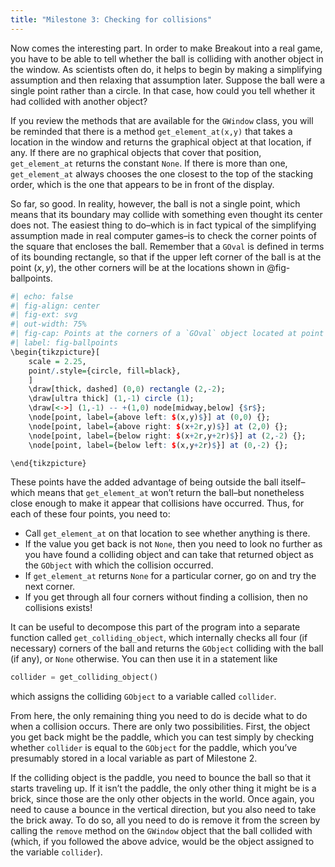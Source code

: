 ```yaml
---
title: "Milestone 3: Checking for collisions"
---
```

Now comes the interesting part. In order to make Breakout into a real game, you have to be able to tell whether the ball is colliding with another object in the window. As scientists often do, it helps to begin by making a simplifying assumption and then relaxing that assumption later. Suppose the ball were a single point rather than a circle. In that case, how could you tell whether it had collided with another object?

If you review the methods that are available for the `GWindow` class, you will be reminded that there is a method `get_element_at(x,y)` that takes a location in the window and returns the graphical object at that location, if any. If there are no graphical objects that cover that position, `get_element_at` returns the constant `None`. If there is more than one, `get_element_at` always chooses the one closest to the top of the stacking order, which is the one that appears to be in front of the display.

So far, so good. In reality, however, the ball is not a single point, which means that its boundary may collide with something even thought its center does not. The easiest thing to do--which is in fact typical of the simplifying assumption made in real computer games--is to check the corner points of the square that encloses the ball. Remember that a `GOval` is defined in terms of its bounding rectangle, so that if the upper left corner of the ball is at the point ($x,y$), the other corners will be at the locations shown in @fig-ballpoints.

```r
#| echo: false
#| fig-align: center
#| fig-ext: svg
#| out-width: 75%
#| fig-cap: Points at the corners of a `GOval` object located at point $(x,y)$ with radius $r$.
#| label: fig-ballpoints
\begin{tikzpicture}[
    scale = 2.25,
    point/.style={circle, fill=black},
    ]
    \draw[thick, dashed] (0,0) rectangle (2,-2);
    \draw[ultra thick] (1,-1) circle (1);
    \draw[<->] (1,-1) -- +(1,0) node[midway,below] {$r$};
    \node[point, label={above left: $(x,y)$}] at (0,0) {};
    \node[point, label={above right: $(x+2r,y)$}] at (2,0) {};
    \node[point, label={below right: $(x+2r,y+2r)$}] at (2,-2) {};
    \node[point, label={below left: $(x,y+2r)$}] at (0,-2) {};

\end{tikzpicture}
```

These points have the added advantage of being outside the ball itself--which means that `get_element_at` won't return the ball--but nonetheless close enough to make it appear that collisions have occurred. Thus, for each of these four points, you need to:

- Call `get_element_at` on that location to see whether anything is there.
- If the value you get back is not `None`, then you need to look no further as you have found a colliding object and can take that returned object as the `GObject` with which the collision occurred.
- If `get_element_at` returns `None` for a particular corner, go on and try the next corner.
- If you get through all four corners without finding a collision, then no collisions exists!

It can be useful to decompose this part of the program into a separate function called `get_colliding_object`, which internally checks all four (if necessary) corners of the ball and returns the `GObject` colliding with the ball (if any), or `None` otherwise. You can then use it in a statement like
```python
collider = get_colliding_object()
```
which assigns the colliding `GObject` to a variable called `collider`.

From here, the only remaining thing you need to do is decide what to do when a collision occurs. There are only two possibilities. First, the object you get back might be the paddle, which you can test simply by checking whether `collider` is equal to the `GObject` for the paddle, which you've presumably stored in a local variable as part of Milestone 2.

If the colliding object is the paddle, you need to bounce the ball so that it starts traveling up. If it isn't the paddle, the only other thing it might be is a brick, since those are the only other objects in the world. Once again, you need to cause a bounce in the vertical direction, but you also need to take the brick away. To do so, all you need to do is remove it from the screen by calling the `remove` method on the `GWindow` object that the ball collided with (which, if you followed the above advice, would be the object assigned to the variable `collider`).


